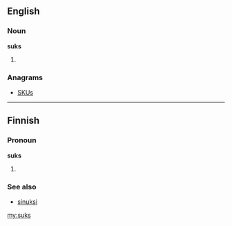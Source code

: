==English==

===Noun===
'''suks'''

# {{plural of|[[suk]]}}

===Anagrams===
* [[SKUs#English|SKUs]]

----

==Finnish==

===Pronoun===
'''suks'''

# {{colloquial|lang=fi}} {{fi-form of|sinä|type=pronoun|case=translative}}

===See also===

* [[sinuksi#Finnish|sinuksi]]

[[my:suks]]
